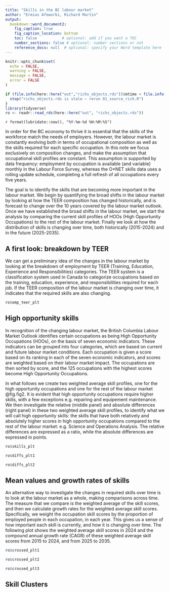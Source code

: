 ```yaml
---
title: "Skills in the BC labour market"
author: "Ermias Afeworki, Richard Martin"
output:
  bookdown::word_document2:
    fig_caption: true
    fig_caption_location: bottom
    toc: false           # optional: add if you want a TOC
    number_sections: false # optional: number sections or not
    reference_docx: null  # optional: specify your Word template here
---
```


```r
knitr::opts_chunk$set(
  echo = FALSE,
  warning = FALSE,
  message = FALSE,
  error = FALSE
)

if (file.info(here::here("out","richs_objects.rds"))$mtime < file.info("01_source_rich.R")$mtime) {
  stop("richs_objects.rds is stale — rerun 01_source_rich.R")
}
library(tidyverse)
ro <- readr::read_rds(here::here("out", "richs_objects.rds"))
```

`r format(lubridate::now(), "%Y-%m-%d %H:%M:%S")`


In order for the BC economy to thrive it is essential that the skills of the workforce match the needs of employers. However, the labour market is constantly evolving both in terms of occupational composition as well as the skills required for each specific occupation. In this note we focus exclusively on composition changes, and make the assumption that occupational skill profiles are constant. This assumption is supported by data frequency: employment by occupation is available (and variable) monthly in the Labour Force Survey, whereas the O\*NET skills data uses a rolling update schedule, completing a full refresh of all occupations every five years.

The goal is to identify the skills that are becoming more important in the labour market. We begin by quantifying the broad shifts in the labour market by looking at how the TEER composition has changed historically, and is forecast to change over the 10 years covered by the labour market outlook. Once we have established the broad shifts in the labour market, we start the analysis by comparing the current skill profiles of HOOs (High Opportunity Occupations) to the rest of the labour market. Finally we look at how the distribution of skills is changing over time, both historically (2015-2024) and in the future (2025-2035).

## A first look: breakdown by TEER

We can get a preliminary idea of the changes in the labour market by looking at the breakdown of employment by TEER (Training, Education, Experience and Responsibilities) categories. The TEER system is a classification system used in Canada to categorize occupations based on the training, education, experience, and responsibilities required for each job. If the TEER composition of the labour market is changing over time, it indicates that the required skills are also changing.

```r
ro$emp_teer_plt 
```

## High opportunity skills

In recognition of the changing labour market, the British Columbia Labour Market Outlook identifies certain occupations as being High Opportunity Occupations (HOOs), on the basis of seven economic indicators. These indicators can be grouped into four categories, which are based on current and future labour market conditions. Each occupation is given a score based on its ranking in each of the seven economic indicators, and scores are weighted based on their labour market impact. The occupations are then sorted by score, and the 125 occupations with the highest scores become High Opportunity Occupations.

In what follows we create two weighted average skill profiles, one for the high opportunity occupations and one for the rest of the labour market  \@fig.fig2. It is evident that high opportunity occupations require higher skills, with a few exceptions e.g. repairing and equipement maintenance. We then investigate the relative (middle panel) and absolute differences (right panel) in these two weighted average skill profiles, to identify what we will call high opportunity skills: the skills that have both relatively and absolutely higher scores in high opportunity occupations compared to the rest of the labour market: e.g. Science and Operations Analysis. The relative differences are expressed as a ratio, while the absolute differences are expressed in points.

```r
ro$skills_plt
```

```r
ro$diffs_plt1
```

```r
ro$diffs_plt2
```

## Mean values and growth rates of skills

An alternative way to investigate the changes in required skills over time is to look at the labour market as a whole, making comparisons across time. The measure that we compare is the weighted average of the skill scores, and then we calculate growth rates for the weighted average skill scores. Specifically, we weight the occupation skill scores by the proportion of employed people in each occupation, in each year. This gives us a sense of how important each skill is currently, and how it is changing over time. The following plot shows the weighted average skill scores in 2024 and the compound annual growth rate (CAGR) of these weighted average skill scores from 2015 to 2024, and from 2025 to 2035.

```r
ro$crossed_plt1
```

```r
ro$crossed_plt2
```

```r
ro$crossed_plt3 
```

## Skill Clusters
